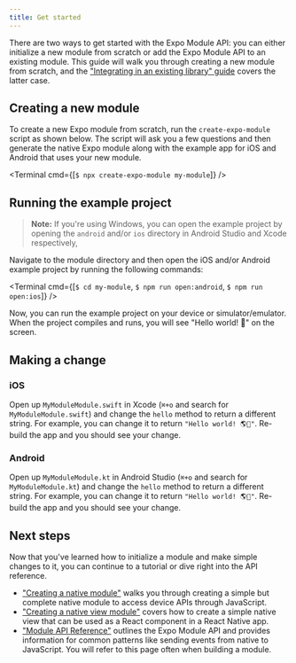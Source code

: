 ```yaml
---
title: Get started
---
```



There are two ways to get started with the Expo Module API: you can either initialize a new module from scratch or add the Expo Module API to an existing module. This guide will walk you through creating a new module from scratch, and the ["Integrating in an existing library" guide](/modules/existing-library) covers the latter case.

## Creating a new module

To create a new Expo module from scratch, run the `create-expo-module` script as shown below. The script will ask you a few questions and then generate the native Expo module along with the example app for iOS and Android that uses your new module.

<Terminal cmd={[`$ npx create-expo-module my-module`]} />

## Running the example project

> **Note:** If you're using Windows, you can open the example project by opening the `android` and/or `ios` directory in Android Studio and Xcode respectively,

Navigate to the module directory and then open the iOS and/or Android example project by running the following commands:

<Terminal cmd={[`$ cd my-module`, `$ npm run open:android`, `$ npm run open:ios`]} />

Now, you can run the example project on your device or simulator/emulator. When the project compiles and runs, you will see "Hello world! 👋" on the screen.

## Making a change

### iOS

Open up `MyModuleModule.swift` in Xcode (`⌘+o` and search for `MyModuleModule.swift`) and change the `hello` method to return a different string. For example, you can change it to return `"Hello world! 🌎🍎"`. Re-build the app and you should see your change.

### Android

Open up `MyModuleModule.kt` in Android Studio (`⌘+o` and search for `MyModuleModule.kt`) and change the `hello` method to return a different string. For example, you can change it to return `"Hello world! 🌎🤖"`. Re-build the app and you should see your change.

## Next steps

Now that you've learned how to initialize a module and make simple changes to it, you can continue to a tutorial or dive right into the API reference.

- ["Creating a native module"](/modules/native-module-tutorial) walks you through creating a simple but complete native module to access device APIs through JavaScript.
- ["Creating a native view module"](/modules/native-view-tutorial) covers how to create a simple native view that can be used as a React component in a React Native app.
- ["Module API Reference"](/modules/module-api/) outlines the Expo Module API and provides information for common patterns like sending events from native to JavaScript. You will refer to this page often when building a module.